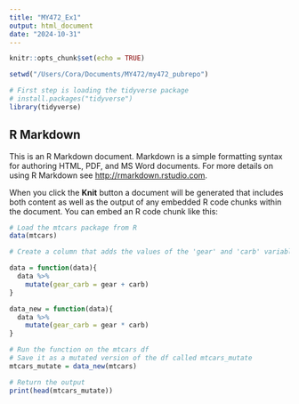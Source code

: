 ```yaml
---
title: "MY472_Ex1"
output: html_document
date: "2024-10-31"
---
```


```r
knitr::opts_chunk$set(echo = TRUE)

setwd("/Users/Cora/Documents/MY472/my472_pubrepo")

# First step is loading the tidyverse package
# install.packages("tidyverse")
library(tidyverse)
```

## R Markdown

This is an R Markdown document. Markdown is a simple formatting syntax for authoring HTML, PDF, and MS Word documents. For more details on using R Markdown see <http://rmarkdown.rstudio.com>.

When you click the **Knit** button a document will be generated that includes both content as well as the output of any embedded R code chunks within the document. You can embed an R code chunk like this:

```r

# Load the mtcars package from R
data(mtcars)

# Create a column that adds the values of the 'gear' and 'carb' variables together

data = function(data){
  data %>%
    mutate(gear_carb = gear + carb)
}

data_new = function(data){
  data %>%
    mutate(gear_carb = gear * carb)
}

# Run the function on the mtcars df 
# Save it as a mutated version of the df called mtcars_mutate
mtcars_mutate = data_new(mtcars)

# Return the output 
print(head(mtcars_mutate))
```
